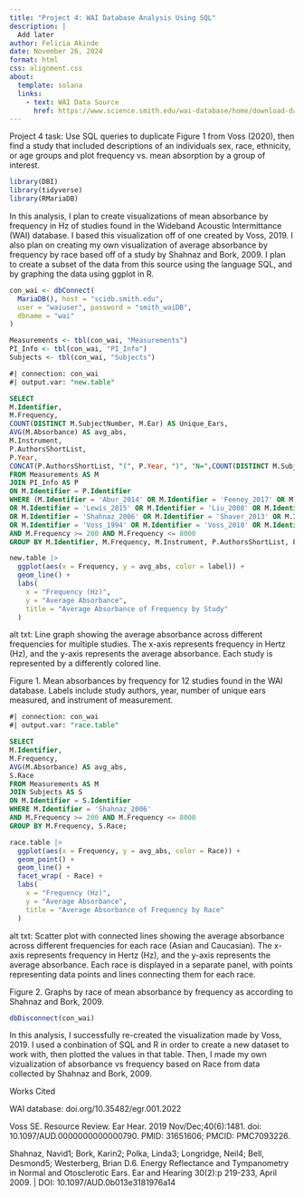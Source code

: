 ```yaml
---
title: "Project 4: WAI Database Analysis Using SQL"
description: |
  Add later
author: Felicia Akinde
date: November 26, 2024
format: html
css: alignment.css
about:
  template: solana
  links:
    - text: WAI Data Source
      href: https://www.science.smith.edu/wai-database/home/download-data/
---
```


Project 4 task: Use SQL queries to duplicate Figure 1 from Voss (2020), then find a study that included descriptions of an individuals sex, race, ethnicity, or age groups and plot frequency vs. mean absorption by a group of interest.

```r
library(DBI)
library(tidyverse)
library(RMariaDB)
```

In this analysis, I plan to create visualizations of mean absorbance by frequency in Hz of studies found in the Wideband Acoustic Intermittance (WAI) database. I based this visualization off of one created by Voss, 2019. I also plan on creating my own visualization of average absorbance by frequency by race based off of a study by Shahnaz and Bork, 2009. I plan to create a subset of the data from this source using the language SQL, and by graphing the data using ggplot in R.

```r

con_wai <- dbConnect(
  MariaDB(), host = "scidb.smith.edu",
  user = "waiuser", password = "smith_waiDB", 
  dbname = "wai"
)

Measurements <- tbl(con_wai, "Measurements")
PI_Info <- tbl(con_wai, "PI_Info")
Subjects <- tbl(con_wai, "Subjects")

```

```sql
#| connection: con_wai
#| output.var: "new.table"

SELECT 
M.Identifier, 
M.Frequency,
COUNT(DISTINCT M.SubjectNumber, M.Ear) AS Unique_Ears,
AVG(M.Absorbance) AS avg_abs,
M.Instrument, 
P.AuthorsShortList,
P.Year,
CONCAT(P.AuthorsShortList, "(", P.Year, ")", "N=",COUNT(DISTINCT M.SubjectNumber, M.Ear), ";", M.Instrument) AS label 
FROM Measurements AS M
JOIN PI_Info AS P
ON M.Identifier = P.Identifier
WHERE (M.Identifier = 'Abur_2014' OR M.Identifier = 'Feeney_2017' OR M.Identifier = 'Groon_2015'
OR M.Identifier = 'Lewis_2015' OR M.Identifier = 'Liu_2008' OR M.Identifier = 'Rosowski_2012'
OR M.Identifier = 'Shahnaz_2006' OR M.Identifier = 'Shaver_2013' OR M.Identifier = 'Sun_2016'
OR M.Identifier = 'Voss_1994' OR M.Identifier = 'Voss_2010' OR M.Identifier = 'Werner_2010')
AND M.Frequency >= 200 AND M.Frequency <= 8000
GROUP BY M.Identifier, M.Frequency, M.Instrument, P.AuthorsShortList, P.Year;
```

```r
new.table |>
  ggplot(aes(x = Frequency, y = avg_abs, color = label)) +
  geom_line() +
  labs(
    x = "Frequency (Hz)",
    y = "Average Absorbance",
    title = "Average Absorbance of Frequency by Study"
  )
```
alt txt: Line graph showing the average absorbance across different frequencies for multiple studies. The x-axis represents frequency in Hertz (Hz), and the y-axis represents the average absorbance. Each study is represented by a differently colored line.

Figure 1. Mean absorbances by frequency for 12 studies found in the WAI database. Labels include study authors, year, number of unique ears measured, and instrument of measurement. 
```sql
#| connection: con_wai
#| output.var: "race.table"

SELECT 
M.Identifier, 
M.Frequency,
AVG(M.Absorbance) AS avg_abs,
S.Race
FROM Measurements AS M
JOIN Subjects AS S
ON M.Identifier = S.Identifier
WHERE M.Identifier = 'Shahnaz_2006' 
AND M.Frequency >= 200 AND M.Frequency <= 8000
GROUP BY M.Frequency, S.Race;
```

```r
race.table |>
  ggplot(aes(x = Frequency, y = avg_abs, color = Race)) +
  geom_point() +
  geom_line() +
  facet_wrap( ~ Race) +
  labs(
    x = "Frequency (Hz)",
    y = "Average Absorbance",
    title = "Average Absorbance of Frequency by Race"
  )
```
alt txt: Scatter plot with connected lines showing the average absorbance across different frequencies for each race (Asian and Caucasian). The x-axis represents frequency in Hertz (Hz), and the y-axis represents the average absorbance. Each race is displayed in a separate panel, with points representing data points and lines connecting them for each race. 

Figure 2. Graphs by race of mean absorbance by frequency as according to Shahnaz and Bork, 2009.

```r
dbDisconnect(con_wai)
```


In this analysis, I successfully re-created the visualization made by Voss, 2019. I used a conbination of SQL and R in order to create a new dataset to work with, then plotted the values in that table. Then, I made my own vizualization of absorbance vs frequency based on Race from data collected by Shahnaz and Bork, 2009.

Works Cited

WAI database: doi.org/10.35482/egr.001.2022

Voss SE. Resource Review. Ear Hear. 2019 Nov/Dec;40(6):1481. doi: 10.1097/AUD.0000000000000790. PMID: 31651606; PMCID: PMC7093226.

Shahnaz, Navid1; Bork, Karin2; Polka, Linda3; Longridge, Neil4; Bell, Desmond5; Westerberg, Brian D.6. Energy Reflectance and Tympanometry in Normal and Otosclerotic Ears. Ear and Hearing 30(2):p 219-233, April 2009. \| DOI: 10.1097/AUD.0b013e3181976a14
